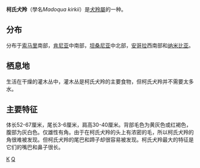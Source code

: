 {{Speciesbox
| taxon = Madoqua kirkii
| image = Dikdik.jpg
| image_caption = [[纳米比亞|纳米比亞]]埃托夏國家公園內的柯氏犬羚
| status = LR/lc
| status_system = iucn2.3
| binomial_authority = ([[阿尔伯特·甘瑟|Günther]], 1880)
}}

'''柯氏犬羚'''（學名''Madoqua kirkii''）是[[犬羚屬|犬羚屬]]的一种。

== 分布 ==
分布于[[索马里|索马里]]南部，[[肯尼亚|肯尼亚]]中南部，[[坦桑尼亚|坦桑尼亚]]中北部，[[安哥拉|安哥拉]]西南部和[[纳米比亚|纳米比亚]]。

== 栖息地 ==
生活在干燥的灌木丛中，灌木丛是柯氏犬羚的主要食物，但柯氏犬羚并不需要太多水。

== 主要特征 ==
体长52-67厘米，尾长3-6厘米，肩高30-40厘米。背部毛色为黄灰色或红褐色，腹部为灰白色。仅雄性有角。由于在柯氏犬羚的头上有浓密的毛，所以柯氏犬羚的角很难被发现。但柯氏犬羚的尾巴和蹄子却很容易被发现。柯氏犬羚最大的特征是它们的嘴巴和鼻子很长。
{{Taxonbar|from=Q833607}}

[[Category:犬羚属|K]]
[[Category:1880年描述的分类群|Q]]